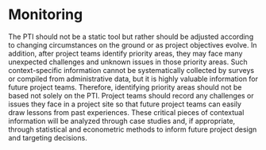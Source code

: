 # Monitoring

The PTI should not be a static tool but rather should be adjusted according to changing circumstances on the ground or as project objectives evolve. In addition, after project teams identify priority areas, they may face many unexpected challenges and unknown issues in those priority areas. Such context-specific information cannot be systematically collected by surveys or compiled from administrative data, but it is highly valuable information for future project teams. Therefore, identifying priority areas should not be based not solely on the PTI. Project teams should record any challenges or issues they face in a project site so that future project teams can easily draw lessons from past experiences. These critical pieces of contextual information will be analyzed through case studies and, if appropriate, through statistical and econometric methods to inform future project design and targeting decisions.   